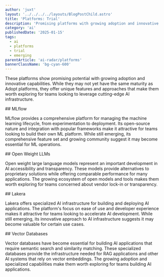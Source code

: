 ```yaml
---
author: 'juxt'
layout: '../../../../layouts/BlogPostChild.astro'
title: 'Platforms: Trial'
description: 'Promising platforms with growing adoption and innovative capabilities'
category: 'ai'
publishedDate: '2025-01-15'
tags:
  - ai
  - platforms
  - trial
  - emerging
parentArticle: 'ai-radar/platforms'
bannerClassName: 'bg-cyan-600'
---
```


These platforms show promising potential with growing adoption and innovative capabilities. While they may not yet have the same maturity as Adopt platforms, they offer unique features and approaches that make them worth exploring for teams looking to leverage cutting-edge AI infrastructure.

<div data-radar='true' data-meta='{"label":"MLflow"}' />
## MLflow

MLflow provides a comprehensive platform for managing the machine learning lifecycle, from experimentation to deployment. Its open-source nature and integration with popular frameworks make it attractive for teams looking to build their own ML platform. While still emerging, its comprehensive feature set and growing community suggest it may become essential for ML operations.

<div data-radar='true' data-meta='{"label":"Open Weight LLMs"}' />
## Open Weight LLMs

Open weight large language models represent an important development in AI accessibility and transparency. These models provide alternatives to proprietary solutions while offering comparable performance for many applications. The growing ecosystem of open models and tools makes them worth exploring for teams concerned about vendor lock-in or transparency.

<div data-radar='true' data-meta='{"label":"Lakera"}' />
## Lakera

Lakera offers specialized AI infrastructure for building and deploying AI applications. The platform's focus on ease of use and developer experience makes it attractive for teams looking to accelerate AI development. While still emerging, its innovative approach to AI infrastructure suggests it may become valuable for certain use cases.

<div data-radar='true' data-meta='{"label":"Vector Databases"}' />
## Vector Databases

Vector databases have become essential for building AI applications that require semantic search and similarity matching. These specialized databases provide the infrastructure needed for RAG applications and other AI systems that rely on vector embeddings. The growing adoption and specialized capabilities make them worth exploring for teams building AI applications.
